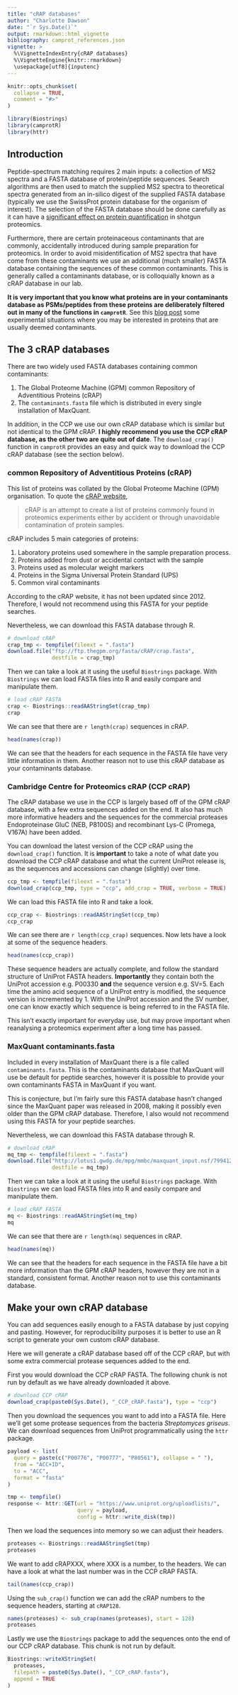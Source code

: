 ```yaml
---
title: "cRAP databases"
author: "Charlotte Dawson"
date: "`r Sys.Date()`"
output: rmarkdown::html_vignette
bibliography: camprot_references.json
vignette: >
  %\VignetteIndexEntry{cRAP databases}
  %\VignetteEngine{knitr::rmarkdown}
  \usepackage[utf8]{inputenc}
---
```


```r
knitr::opts_chunk$set(
  collapse = TRUE,
  comment = "#>"
)
```

```r
library(Biostrings)
library(camprotR)
library(httr)
```

## Introduction

Peptide-spectrum matching requires 2 main inputs: a collection of MS2 spectra 
and a FASTA database of protein/peptide sequences. Search algorithms are then
used to match the supplied MS2 spectra to theoretical spectra generated from
an in-silico digest of the supplied FASTA database (typically we use the 
SwissProt protein database for the organism of interest). The selection of
the FASTA database should be done carefully as it can have a 
[significant effect on protein quantification](https://pwilmart.github.io/blog/2020/09/19/shotgun-quantification-part2)
in shotgun proteomics.

Furthermore, there are certain proteinaceous contaminants that are commonly, 
accidentally introduced during sample preparation for proteomics. In order
to avoid misidentification of MS2 spectra that have come from these contaminants
we use an additional (much smaller) FASTA database containing the sequences of
these common contaminants. This is generally called a contaminants database, or
is colloquially known as a cRAP database in our lab.

**It is very important that you know what proteins are
in your contaminants database as PSMs/peptides from these proteins are 
deliberately filtered out in many of the functions in `camprotR`**. See this
[blog post](http://proteomicsnews.blogspot.com/2020/12/is-one-of-your-proteins-of-interest-in.html)
some experimental situations where you may be interested in proteins that are
usually deemed contaminants.

## The 3 cRAP databases

There are two widely used FASTA databases containing common contaminants: 

1. The Global Proteome Machine (GPM) common Repository of Adventitious Proteins 
(cRAP)
1. The `contaminants.fasta` file which is distributed in every single 
installation of MaxQuant.

In addition, in the CCP we use our own cRAP database which is similar but
not identical to the GPM cRAP. **I highly recommend you use the CCP cRAP database,
as the other two are quite out of date**. The `download_crap()` function in
`camprotR` provides an easy and quick way to download the CCP cRAP database 
(see the section below).

### common Repository of Adventitious Proteins (cRAP)

This list of proteins was collated by the Global Proteome Machine (GPM) 
organisation. To quote the [cRAP website](https://www.thegpm.org/crap/), 

>cRAP is an attempt to create a list of proteins commonly found in proteomics
experiments either by accident or through unavoidable contamination of protein
samples.

cRAP includes 5 main categories of proteins:

1. Laboratory proteins used somewhere in the sample preparation process.
1. Proteins added from dust or accidental contact with the sample
1. Proteins used as molecular weight markers
1. Proteins in the Sigma Universal Protein Standard (UPS)
1. Common viral contaminants

According to the cRAP website, it has not been updated since 2012. Therefore,
I would not recommend using this FASTA for your peptide searches.

Nevertheless, we can download this FASTA database through R.

```r
# download cRAP
crap_tmp <- tempfile(fileext = ".fasta")
download.file("ftp://ftp.thegpm.org/fasta/cRAP/crap.fasta",
              destfile = crap_tmp)
```

Then we can take a look at it using the useful `Biostrings` package. 
With `Biostrings` we can load FASTA files into R and easily compare and 
manipulate them.

```r
# load cRAP FASTA
crap <- Biostrings::readAAStringSet(crap_tmp)
crap
```

We can see that there are `r length(crap)` sequences in cRAP.

```r
head(names(crap))
```

We can see that the headers for each sequence in the FASTA file have very
little information in them. Another reason not to use this cRAP database as
your contaminants database.

### Cambridge Centre for Proteomics cRAP (CCP cRAP)

The cRAP database we use in the CCP is largely based off of the GPM cRAP 
database, with a few extra sequences added on the end. It also has much
more informative headers and
the sequences for the commercial proteases Endoproteinase GluC (NEB, P8100S) 
and recombinant Lys-C (Promega, V167A) have been added.

You can download the latest version of the CCP cRAP using the `download_crap()`
function. It is **important** to take a note of what date you download the CCP
cRAP database and what the current UniProt release is, as the sequences and
accessions can change (slightly) over time.

```r
ccp_tmp <- tempfile(fileext = ".fasta")
download_crap(ccp_tmp, type = "ccp", add_crap = TRUE, verbose = TRUE)
```

We can load this FASTA file into R and take a look.

```r
ccp_crap <- Biostrings::readAAStringSet(ccp_tmp)
ccp_crap
```

We can see there are `r length(ccp_crap)` sequences. Now lets have a look 
at some of the sequence headers.

```r
head(names(ccp_crap))
```

These sequence headers are actually complete, and follow the standard structure
of UniProt FASTA headers. **Importantly** they contain both the UniProt 
accession e.g. P00330 **and** the sequence version e.g. SV=5. Each time the 
amino acid sequence of a UniProt entry is modified, the sequence version is
incremented by 1. With the UniProt accession and the SV number, one can know 
exactly which sequence is being referred to in the FASTA file.

This isn't exactly important for everyday use, but may prove important when
reanalysing a proteomics experiment after a long time has passed.

### MaxQuant contaminants.fasta

Included in every installation of MaxQuant there is a file called 
`contaminants.fasta`. This is the contaminants database that MaxQuant will use
be default for peptide searches, however it is possible to provide your own
contaminants FASTA in MaxQuant if you want.

This is conjecture, but I'm fairly sure this FASTA database hasn't changed
since the MaxQuant paper was released in 2008, making it possibly even older 
than the GPM cRAP database. Therefore, I also 
would not recommend using this FASTA for your peptide searches.

Nevertheless, we can download this FASTA database through R.

```r
# download cRAP
mq_tmp <- tempfile(fileext = ".fasta")
download.file("http://lotus1.gwdg.de/mpg/mmbc/maxquant_input.nsf/7994124a4298328fc125748d0048fee2/$FILE/contaminants.fasta",
              destfile = mq_tmp)
```

Then we can take a look at it using the useful `Biostrings` package. 
With `Biostrings` we can load FASTA files into R and easily compare and 
manipulate them.

```r
# load cRAP FASTA
mq <- Biostrings::readAAStringSet(mq_tmp)
mq
```

We can see that there are `r length(mq)` sequences in cRAP.

```r
head(names(mq))
```

We can see that the headers for each sequence in the FASTA file have a bit
more information than the GPM cRAP headers, however they are not in a standard,
consistent format. Another reason not to use this contaminants database.

## Make your own cRAP database

You can add sequences easily enough to a FASTA database by just copying and
pasting. However, for reproducibility purposes it is better to use an R script
to generate your own custom cRAP database.

Here we will generate a cRAP database based off of the CCP cRAP, but with
some extra commercial protease sequences added to the end.

First you would download the CCP cRAP FASTA. The following chunk is not run by
default as we have already downloaded it above.

```r
# download CCP cRAP
download_crap(paste0(Sys.Date(), "_CCP_cRAP.fasta"), type = "ccp")
```

Then you download the sequences you want to add into a FASTA file. 
Here we'll get some protease sequences from the bacteria _Streptomyces griseus_. 
We can download sequences from UniProt programmatically using the `httr` package.

```r
payload <- list(
  query = paste(c("P00776", "P00777", "P80561"), collapse = " "),
  from = "ACC+ID",
  to = "ACC",
  format = "fasta"
)

tmp <- tempfile()
response <- httr::GET(url = "https://www.uniprot.org/uploadlists/", 
                      query = payload, 
                      config = httr::write_disk(tmp))
```

Then we load the sequences into memory so we can adjust their headers.

```r
proteases <- Biostrings::readAAStringSet(tmp)
proteases
```

We want to add cRAPXXX, where XXX is a number, to the headers. We can have
a look at what the last number was in the CCP cRAP FASTA.

```r
tail(names(ccp_crap))
```

Using the `sub_crap()` function we can add the cRAP numbers to the sequence
headers, starting at `cRAP128`.

```r
names(proteases) <- sub_crap(names(proteases), start = 128)
proteases
```

Lastly we use the `Biostrings` package to add the sequences onto the end of
our CCP cRAP database. This chunk is not run by default.

```r
Biostrings::writeXStringSet(
  proteases,
  filepath = paste0(Sys.Date(), "_CCP_cRAP.fasta"),
  append = TRUE
)
```
